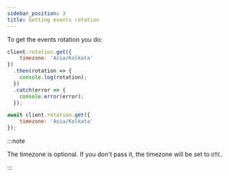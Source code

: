 ```yaml
---
sidebar_position: 3
title: Getting events rotation
---
```



To get the events rotation you do:
<Tabs groupId="language-choice">
<TabItem value="javascript" label="JavaScript" default>

```javascript
client.rotation.get({
	timezone: 'Asia/Kolkata'
})
  .then(rotation => {
	console.log(rotation);
  })
  .catch(error => {
	console.error(error);
  });
```
</TabItem>
<TabItem value="esm" label="ESM">

```javascript
await client.rotation.get({
	timezone: 'Asia/Kolkata'
});
```
</TabItem>
</Tabs>

:::note

The timezone is optional. If you don't pass it, the timezone will be set to `UTC`.

:::
